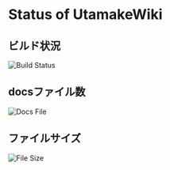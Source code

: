 # Status of UtamakeWiki


## ビルド状況
![Build Status](https://img.shields.io/github/deployments/tamatamagogo/vercel-utamake-docs/Production)

## docsファイル数
![Docs File](https://img.shields.io/github/directory-file-count/tamatamagogo/vercel-utamake-docs/pages?type=mdx)

## ファイルサイズ
![File Size](https://img.shields.io/github/repo-size/tamatamagogo/vercel-utamake-docs)
